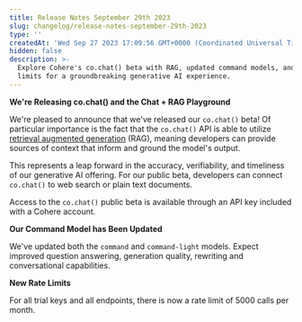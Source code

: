 ```yaml
---
title: Release Notes September 29th 2023
slug: changelog/release-notes-september-29th-2023
type: ''
createdAt: 'Wed Sep 27 2023 17:09:56 GMT+0000 (Coordinated Universal Time)'
hidden: false
description: >-
  Explore Cohere's co.chat() beta with RAG, updated command models, and new rate
  limits for a groundbreaking generative AI experience.
---
```

**We're Releasing co.chat() and the Chat + RAG Playground**

We're pleased to announce that we've released our `co.chat()` beta! Of particular importance is the fact that the `co.chat()` API is able to utilize [retrieval augmented generation](/docs/retrieval-augmented-generation-rag) (RAG), meaning developers can provide sources of context that inform and ground the model's output.

This represents a leap forward in the accuracy, verifiability, and timeliness of our generative AI offering. For our public beta, developers can connect `co.chat()` to web search or plain text documents.

Access to the `co.chat()` public beta is available through an API key included with a Cohere account.

**Our Command Model has Been Updated**

We've updated both the `command` and `command-light` models. Expect improved question answering, generation quality, rewriting and conversational capabilities.

**New Rate Limits**

For all trial keys and all endpoints, there is now a rate limit of 5000 calls per month.
